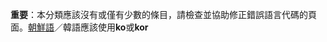 {{Category_articles_containing_non-Chinese_language_text|kr|kr|kao}}
{{empty category}}

'''重要'''：本分類應該沒有或僅有少數的條目，請檢查並協助修正錯誤語言代碼的頁面。[[朝鮮語|朝鮮語]]／韓語應該使用'''ko'''或'''kor'''
